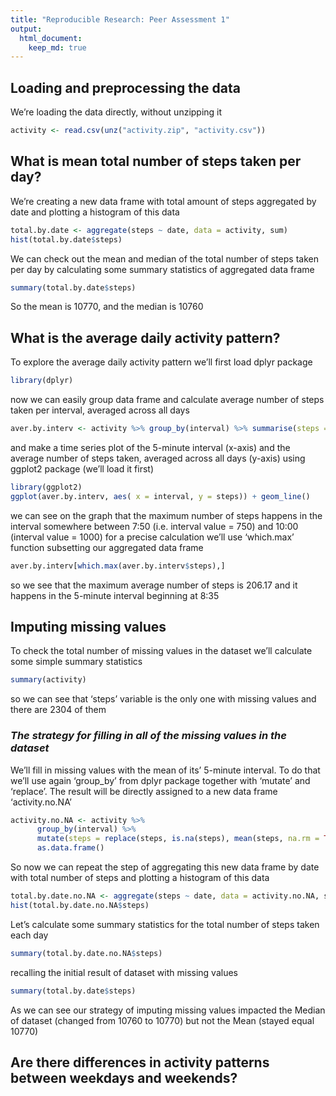 ```yaml
---
title: "Reproducible Research: Peer Assessment 1"
output: 
  html_document:
    keep_md: true
---
```



## Loading and preprocessing the data

We're loading the data directly, without unzipping it

```r
activity <- read.csv(unz("activity.zip", "activity.csv"))
```

## What is mean total number of steps taken per day?

We're creating a new data frame with total amount of steps aggregated by date
and plotting a histogram of this data 

```r
total.by.date <- aggregate(steps ~ date, data = activity, sum)
hist(total.by.date$steps)
```

We can check out the mean and median of the total number of steps taken per day
by calculating some summary statistics of aggregated data frame

```r
summary(total.by.date$steps)
```

So the mean is 10770, and the median is 10760

## What is the average daily activity pattern?

To explore the average daily activity pattern we'll first load dplyr package

```r
library(dplyr)
```

now we can easily group data frame and calculate average number of steps taken per interval, averaged across all days

```r
aver.by.interv <- activity %>% group_by(interval) %>% summarise(steps = mean(steps, na.rm = TRUE))
```

and make a time series plot of the 5-minute interval (x-axis) and the average number of steps taken, averaged across all days (y-axis) using ggplot2 package (we'll load it first)

```r
library(ggplot2)
ggplot(aver.by.interv, aes( x = interval, y = steps)) + geom_line()
```

we can see on the graph that the maximum number of steps happens in the interval somewhere between 7:50
(i.e. interval value = 750) and 10:00 (interval value = 1000)
for a precise calculation we'll use 'which.max' function subsetting our aggregated data frame 

```r
aver.by.interv[which.max(aver.by.interv$steps),]
```

so we see that the maximum average number of steps is 206.17 and it happens in the 5-minute interval beginning at 8:35

## Imputing missing values

To check the total number of missing values in the dataset we'll calculate some simple summary statistics

```r
summary(activity)
```

so we can see that 'steps' variable is the only one with missing values and there are 2304 of them

### *The strategy for filling in all of the missing values in the dataset*
We'll fill in missing values with the mean of its' 5-minute interval. To do that we'll use again 'group_by' from 
dplyr package together with 'mutate' and 'replace'. The result will be directly assigned to a new data frame 'activity.no.NA'

```r
activity.no.NA <- activity %>% 
      group_by(interval) %>%
      mutate(steps = replace(steps, is.na(steps), mean(steps, na.rm = TRUE))) %>%
      as.data.frame()

```

So now we can repeat the step of aggregating this new data frame by date with total number of steps
and plotting a histogram of this data 

```r
total.by.date.no.NA <- aggregate(steps ~ date, data = activity.no.NA, sum)
hist(total.by.date.no.NA$steps)
```

Let's calculate some summary statistics for the total number of steps taken each day
```r
summary(total.by.date.no.NA$steps)
```

recalling the initial result of dataset with missing values
```r
summary(total.by.date$steps)
```

As we can see our strategy of imputing missing values impacted the Median of dataset (changed from 10760 to 10770) but not the Mean (stayed equal 10770)


## Are there differences in activity patterns between weekdays and weekends?
